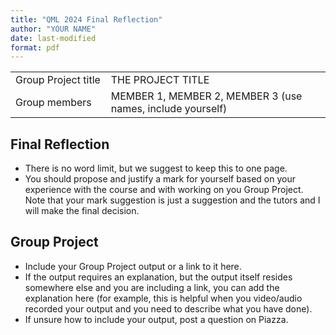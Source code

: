 ```yaml
---
title: "QML 2024 Final Reflection"
author: "YOUR NAME"
date: last-modified
format: pdf
---
```


|  |  |
|----------------------|--------------------------------------------------|
| Group Project title | THE PROJECT TITLE |
| Group members | MEMBER 1, MEMBER 2, MEMBER 3 (use names, include yourself) |

## Final Reflection

-   There is no word limit, but we suggest to keep this to one page.
-   You should propose and justify a mark for yourself based on your experience with the course and with working on you Group Project. Note that your mark suggestion is just a suggestion and the tutors and I will make the final decision.

## Group Project

-   Include your Group Project output or a link to it here.
-   If the output requires an explanation, but the output itself resides somewhere else and you are including a link, you can add the explanation here (for example, this is helpful when you video/audio recorded your output and you need to describe what you have done).
-   If unsure how to include your output, post a question on Piazza.
